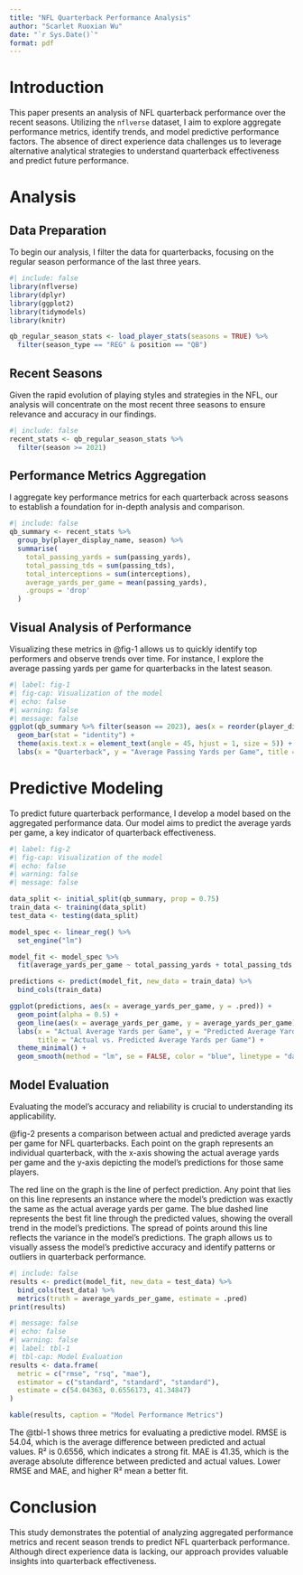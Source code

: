 ```yaml
---
title: "NFL Quarterback Performance Analysis"
author: "Scarlet Ruoxian Wu"
date: "`r Sys.Date()`"
format: pdf
---
```


# Introduction

This paper presents an analysis of NFL quarterback performance over the recent seasons. Utilizing the `nflverse` dataset, I aim to explore aggregate performance metrics, identify trends, and model predictive performance factors. The absence of direct experience data challenges us to leverage alternative analytical strategies to understand quarterback effectiveness and predict future performance.

# Analysis
## Data Preparation
To begin our analysis, I filter the data for quarterbacks, focusing on the regular season performance of the last three years.

```r
#| include: false
library(nflverse)
library(dplyr)
library(ggplot2)
library(tidymodels)
library(knitr)

qb_regular_season_stats <- load_player_stats(seasons = TRUE) %>% 
  filter(season_type == "REG" & position == "QB")
```

## Recent Seasons
Given the rapid evolution of playing styles and strategies in the NFL, our analysis will concentrate on the most recent three seasons to ensure relevance and accuracy in our findings.

```r
#| include: false
recent_stats <- qb_regular_season_stats %>%
  filter(season >= 2021)
```


## Performance Metrics Aggregation
I aggregate key performance metrics for each quarterback across seasons to establish a foundation for in-depth analysis and comparison.

```r
#| include: false
qb_summary <- recent_stats %>%
  group_by(player_display_name, season) %>%
  summarise(
    total_passing_yards = sum(passing_yards),
    total_passing_tds = sum(passing_tds),
    total_interceptions = sum(interceptions),
    average_yards_per_game = mean(passing_yards),
    .groups = 'drop'
  )
```

## Visual Analysis of Performance
Visualizing these metrics in @fig-1 allows us to quickly identify top performers and observe trends over time. For instance, I explore the average passing yards per game for quarterbacks in the latest season.

```r
#| label: fig-1
#| fig-cap: Visualization of the model
#| echo: false
#| warning: false
#| message: false
ggplot(qb_summary %>% filter(season == 2023), aes(x = reorder(player_display_name, -average_yards_per_game), y = average_yards_per_game)) +
  geom_bar(stat = "identity") +
  theme(axis.text.x = element_text(angle = 45, hjust = 1, size = 5)) +
  labs(x = "Quarterback", y = "Average Passing Yards per Game", title = "2023 Season: QBs Average Passing Yards per Game")
```


# Predictive Modeling
To predict future quarterback performance, I develop a model based on the aggregated performance data. Our model aims to predict the average yards per game, a key indicator of quarterback effectiveness.

```r
#| label: fig-2
#| fig-cap: Visualization of the model
#| echo: false
#| warning: false
#| message: false

data_split <- initial_split(qb_summary, prop = 0.75) 
train_data <- training(data_split)
test_data <- testing(data_split)

model_spec <- linear_reg() %>% 
  set_engine("lm")

model_fit <- model_spec %>%
  fit(average_yards_per_game ~ total_passing_yards + total_passing_tds + total_interceptions, data = train_data)

predictions <- predict(model_fit, new_data = train_data) %>%
  bind_cols(train_data)

ggplot(predictions, aes(x = average_yards_per_game, y = .pred)) +
  geom_point(alpha = 0.5) +
  geom_line(aes(x = average_yards_per_game, y = average_yards_per_game), color = "red") +
  labs(x = "Actual Average Yards per Game", y = "Predicted Average Yards per Game", 
       title = "Actual vs. Predicted Average Yards per Game") +
  theme_minimal() +
  geom_smooth(method = "lm", se = FALSE, color = "blue", linetype = "dashed")


```
## Model Evaluation
Evaluating the model's accuracy and reliability is crucial to understanding its applicability.

@fig-2 presents a comparison between actual and predicted average yards per game for NFL quarterbacks. Each point on the graph represents an individual quarterback, with the x-axis showing the actual average yards per game and the y-axis depicting the model's predictions for those same players.

The red line on the graph is the line of perfect prediction. Any point that lies on this line represents an instance where the model's prediction was exactly the same as the actual average yards per game. The blue dashed line represents the best fit line through the predicted values, showing the overall trend in the model's predictions. The spread of points around this line reflects the variance in the model's predictions. The graph allows us to visually assess the model's predictive accuracy and identify patterns or outliers in quarterback performance.

```r
#| include: false
results <- predict(model_fit, new_data = test_data) %>%
  bind_cols(test_data) %>%
  metrics(truth = average_yards_per_game, estimate = .pred)
print(results)

```

```r
#| message: false
#| echo: false
#| warning: false
#| label: tbl-1
#| tbl-cap: Model Evaluation
results <- data.frame(
  metric = c("rmse", "rsq", "mae"),
  estimator = c("standard", "standard", "standard"),
  estimate = c(54.04363, 0.6556173, 41.34847)
)

kable(results, caption = "Model Performance Metrics")
```
The @tbl-1 shows three metrics for evaluating a predictive model. RMSE is 54.04, which is the average difference between predicted and actual values. R² is 0.6556, which indicates a strong fit. MAE is 41.35, which is the average absolute difference between predicted and actual values. Lower RMSE and MAE, and higher R² mean a better fit.

\newpage

# Conclusion
This study demonstrates the potential of analyzing aggregated performance metrics and recent season trends to predict NFL quarterback performance. Although direct experience data is lacking, our approach provides valuable insights into quarterback effectiveness.
